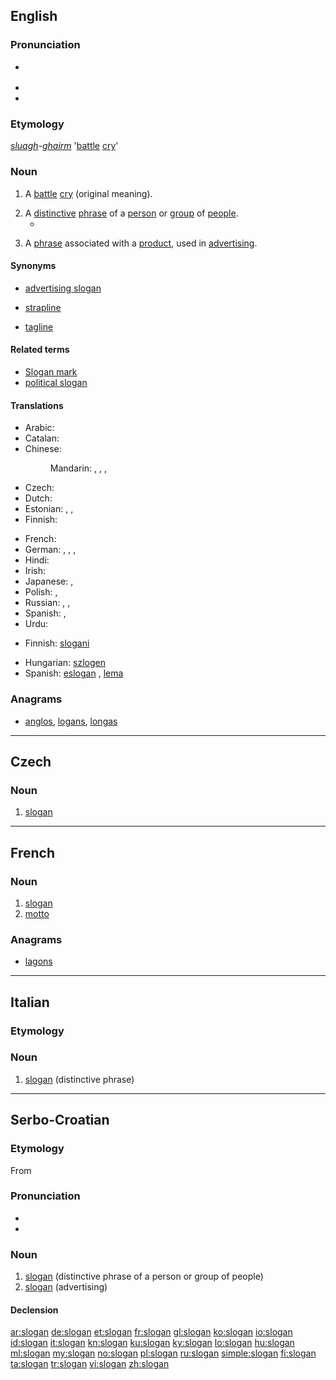 ==English==
{{wikipedia}}

===Pronunciation===
* {{a|GenAM}} {{IPA|[ˈsloɡən]}}
* {{audio|en-us-slogan.ogg|Audio (US)}}
* {{rhymes|əʊɡən}}

===Etymology===
{{etyl|gd}} ''[[sluagh]]-[[gairm|ghairm]]'' '[[battle]] [[cry]]'

===Noun===
{{en-noun}}

# {{obsolete}} A [[battle]] [[cry]] (original meaning).
# A [[distinctive]] [[phrase]] of a [[person]] or [[group]] of [[people]].
#* {{RQ:Wodehouse Offing|XVIII|[Bertie Wooster:] “Right-ho,” I said, not much liking the assignment, but liking less the idea of endeavouring to thwart this incandescent aunt in her current frame of mind. Safety first, is the Wooster '''slogan'''.}}
# {{advertising}} A [[phrase]] associated with a [[product]], used in [[advertising]].

====Synonyms====
* [[advertising slogan]]
* {{qualifier|British}} [[strapline]]
* [[tagline]]

====Related terms====
* [[Slogan mark]]
* [[political slogan]]

====Translations====
{{trans-top|phrase associated with a product, used in advertising}}
* Arabic: {{t|ar|شعار|m|tr=shi3aar|sc=Arab}}
* Catalan: {{t|ca|eslògan|m}}
* Chinese:
*: Mandarin: {{t-|cmn|口號|sc=Hani}}, {{t-|cmn|口号|tr=kǒuhào|sc=Hani}}, {{t-|cmn|標語|sc=Hani}}, {{t-|cmn|标语|tr=biāoyǔ|sc=Hani}}
* Czech: {{t-|cs|slogan|m}}
* Dutch: {{t-|nl|slagzin|m}}
* Estonian: {{t-|et|tunnuslause}}, {{t|et|reklaamlause}}, {{t+|et|moto}} {{t|et|loosung}}
* Finnish: {{t+|fi|iskulause}}
{{trans-mid}}
* French: {{t+|fr|slogan|m}}
* German: {{t+|de|Slogan|m}}, {{t+|de|Motto|n}}, {{t+|de|Spruch|m}}, {{t+|de|Losung|f}}
* Hindi: {{t|hi|नारा|m|tr=nārā|sc=Deva}}
* Irish: {{t|ga|sluán|m|xs=Irish}}
* Japanese: {{t|ja|スローガン|tr=surōgan}}, {{t+|ja|標語|tr=ひょうご, hyōgo}}
* Polish: {{t+|pl|hasło|n}}, {{t+|pl|slogan|m}}
* Russian: {{t+|ru|девиз|m|tr=devíz}} {{qualifier|motto}}, {{t+|ru|лозунг|m|tr=lózung}}, {{t+|ru|слоган|m|tr=slógan}}
* Spanish: {{t-|es|eslogan|m}}, {{t+|es|lema|m}}
* Urdu: {{t|ur|نعرہ|m|tr=nārā|sc=ur-Arab}}
{{trans-bottom}}

{{checktrans-top}}
* Finnish: [[slogani]]
{{trans-mid}}
* Hungarian: [[szlogen]]
* Spanish: [[eslogan]] {{m}}, [[lema]] {{m}}
{{trans-bottom}}

===Anagrams===
* [[anglos#English|anglos]], [[logans#English|logans]], [[longas#English|longas]]

----

==Czech==

===Noun===
{{cs-noun|g=m}}

# [[#English|slogan]] {{gloss|advertising}}

----

==French==

===Noun===
{{fr-noun|m}}

# [[slogan#English|slogan]]
# [[motto]]

===Anagrams===
* [[lagons#French|lagons]]

----

==Italian==

===Etymology===
{{etyl|en|it}}

===Noun===
{{head|it|noun|g=m}} {{inv}}

# [[#English|slogan]] (distinctive phrase)

{{rfc-auto}}

----

==Serbo-Croatian==

===Etymology===
From {{etyl|en|sh}} {{term|slogan|lang=en}}

===Pronunciation===
* {{IPA|/slǒɡaːn/|lang=sh}}
* {{hyphenation|slo|gan}}

===Noun===
{{sh-noun|g=m|head=slògān|r|слоган|сло̀га̄н}}

# [[#English|slogan]] (distinctive phrase of a person or group of people)
# [[#English|slogan]] (advertising)

====Declension====
{{sh-decl-noun
|slògān|slogani
|slogána|slogana
|sloganu|sloganima
|slogan|slogane
|slogane|slogani
|sloganu|sloganima
|sloganom|sloganima
}}

[[ar:slogan]]
[[de:slogan]]
[[et:slogan]]
[[fr:slogan]]
[[gl:slogan]]
[[ko:slogan]]
[[io:slogan]]
[[id:slogan]]
[[it:slogan]]
[[kn:slogan]]
[[ku:slogan]]
[[ky:slogan]]
[[lo:slogan]]
[[hu:slogan]]
[[ml:slogan]]
[[my:slogan]]
[[no:slogan]]
[[pl:slogan]]
[[ru:slogan]]
[[simple:slogan]]
[[fi:slogan]]
[[ta:slogan]]
[[tr:slogan]]
[[vi:slogan]]
[[zh:slogan]]